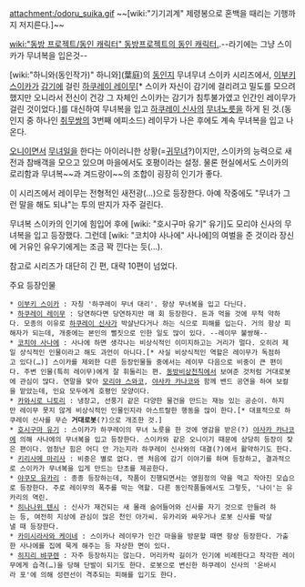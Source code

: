 attachment:/odoru_suika.gif
~~[wiki:"기기괴계" 제령봉으로 혼백을 때리는 기행까지 저지른다.]~~

[[wiki:"동방 프로젝트/동인 캐릭터" 동방프로젝트의 동인 캐릭터.]].--라기에는 그냥 스이카가 무녀복을 입은것--

[wiki:"하니와(동인작가)" 하니와](葉庭)의 [[동인지]] 무녀무녀 스이카 시리즈에서, [[이부키 스이카]]가 [[감기]]에 걸린 [[하쿠레이 레이무]][* 스이카 자신이 감기에 걸리려고 밀도를 모으려했지만 오니라서 전신이 건강 그 자체인 스이카는 감기가 침투불가였고 인간인 레이무가 걸린 것이었다.]를 대신하여 무녀복을 입고 [[하쿠레이 신사]]의 [[무녀]]노릇을 하게 된 것.(동인지 중 하나인 [[취무쌍]]의 3번째 에피소드) 레이무가 나은 후에도 계속 무녀복을 입고 나온다.

[[오니]]이면서 [[무녀]]일을 한다는 아이러니한 상황(=[[귀무녀]]?)이지만, 스이카의 능력으로 새전과 참배객을 모으고 있으며 마을에서도 호평이라는 설정. 물론 현실에서도 스이카의 로리함과 무녀복~~과 겨드랑이~~의 조합이 굉장히 인기가 좋다.

이 시리즈에서 레이무는 전형적인 새전광(…)으로 등장한다. 아예 작중에도 "무녀가 그런 말을 해도 되냐"는 투의 딴지가 자주 걸린다.

무녀복 스이카의 인기에 힘입어 후에 [wiki: "호시구마 유기" 유기]도 모리야 신사의 무녀복을 입고 등장했다. 그런데 [wiki: "코치야 사나에" 사나에]의 여벌을 준 것이라 장신에 거유인 유우기에게는 조금 꽉 낀다는 듯(…).

참고로 시리즈가 대단히 긴 편, 대략 10편이 넘었다.

주요 등장인물

 * [[이부키 스이카]] : 자칭 '하쿠레이 무녀 대리'. 항상 무녀복을 입고 다닌다.
 * [[하쿠레이 레이무]] : 당연하다면 당연하지만 매 회 등장한다. 돈과 먹을 것에 무척 약하다. 모종의 이유로 [[하쿠레이 신사]]가 박살난다거나 하는 식으로 피해를 입는다. 거의 항상 피해자가 되는데, 개중에는 본인의 뻘짓으로 인한 일도 많이 있다. --레이무 불쌍해--
 * [[코치야 사나에]] : 사나에 하면 생각나는 비상식적인 이미지하고는 거리가 멀다. 오히려 제일 상식적인 인물이라고 해도 과언이 아니다.[* 사실 비상식적인 역할은 레이무가 독점하고 있다(…)] 스이카를 제외한 다른 등장인물들 중에서는 레이무 다음으로 비중이 큰 편이다. 주변 인물(특히 레이무)에게 잘 휘둘리는 편. [[동방비상천칙]]에서 보여준 것처럼 거대로봇에 관심이 많다. 연말을 맞아 [[모리야 스와코]], [[야사카 카나코]]와 함께 밴드 공연을 하여 보컬을 맡았는데, 인요 모두에게 호평인 모양이다.
 * [[카와시로 니토리]] : 냉장고, 선풍기 같은 다양한 물건을 만드는 재능 있는 공순이. 하지만 레이무 못지 않게 비상식적인 인물인지라 아스트랄한 행동을 많이 한다.[* 대표적으로 하쿠레이 신사를 무슨 '''거대로봇'''(?)으로 개조한 것.]
 * [[호시구마 유기]] : 스이카가 하쿠레이의 무녀 노릇을 한 것에 영감을 받은(?) [[야사카 카나코]]에 의해 사나에의 무녀복을 입고 등장한다. 스이카와 같은 오니이기 때문에 상당히 등장이 잦은 편이다. 엄청난 힘은 어디 안 가는지라 하쿠레이 신사와의 대결(?)에서 활약하기도 한다.
 * [[키리사메 마리사]] : 비중은 별로 없다. 맨 처음에 감기 이야기를 하며 등장하고, 결과적으로 스이카가 무녀복을 입게 만드는 단초를 제공한다. 
 * [[야쿠모 유카리]] : 종종 등장하는데, 작품이 진행되면서는 영원정의 약을 먹고 작아진 모습으로 등장한다. 주로 레이무의 폭주를 막는 역할. 다른 동인작품들에서도 그렇듯, '나이'는 유카리의 역린.
 * [[히나나위 텐시]] : 신사가 재건되는 새 몰래 숨어들어와 신사를 자기 것으로 만들려 하는 등, 여전히 지상에 관심이 많은 천인 아가씨. 유카리와 싸우거나 로봇 신사를 박살낼 때 등장한다.
 * [[카미시라사와 케이네]] : 스이카나 레이무가 인간 마을을 방문할 때면 항상 등장한다. 가출한 사나에를 집에 묵게 해주는 등 자상한 면이 있다.
 * [[히지리 뱌쿠렌]] : 자주 등장하지는 않는다. 머리카락 길이가 인기에 비례한다고 착각한 레이무에게 습격(…)을 당해 단발이 되기도 한다. 로봇으로 변신한 하쿠레이 신사의 '온바시라 포'에 의해 성련선이 격추되는 피해를 입기도 한다.
